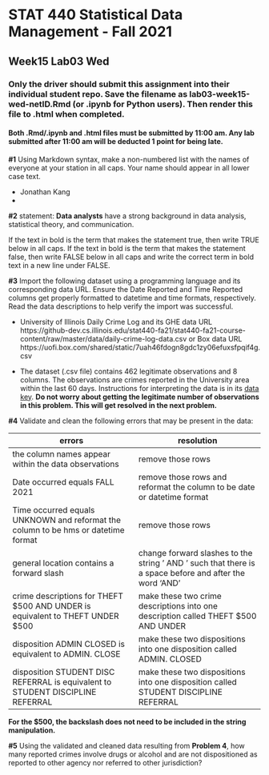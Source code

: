 # STAT 440 Statistical Data Management - Fall 2021
## Week15 Lab03 Wed
### Only the driver should submit this assignment into their individual student repo. Save the filename as lab03-week15-wed-netID.Rmd (or .ipynb for Python users). Then render this file to .html when completed. 
#### Both .Rmd/.ipynb and .html files must be submitted by 11:00 am. Any lab submitted after 11:00 am will be deducted 1 point for being late.

**#1** Using Markdown syntax, make a non-numbered list with the names of everyone at your station in all caps. Your name should appear in all lower case text.

-  Jonathan Kang  
-  

**#2** statement: **Data analysts** have a strong background in data analysis, statistical theory, and communication.

If the text in bold is the term that makes the statement true, then write TRUE below in all caps. If the text in bold is the term that makes the statement false, then write FALSE below in all caps and write the correct term in bold text in a new line under FALSE.

**#3** Import the following dataset using a programming language and its corresponding data URL. Ensure the Date Reported and Time Reported columns get properly formatted to datetime and time formats, respectively. Read the data descriptions to help verify the import was successful.

- University of Illinois Daily Crime Log and its GHE data URL https://github-dev.cs.illinois.edu/stat440-fa21/stat440-fa21-course-content/raw/master/data/daily-crime-log-data.csv or Box data URL https://uofi.box.com/shared/static/7uah46fdogn8gdc1zy06efuxsfpqif4g.csv

- The dataset (.csv file) contains 462 legitimate observations and 8 columns. The observations are crimes reported in the University area within the last 60 days. Instructions for interpreting the data is in its [data key](https://police.illinois.edu/wp-content/uploads/2016/02/Crime-Log-Instructions.pdf). **Do not worry about getting the legitimate number of observations in this problem. This will get resolved in the next problem.**

**#4** Validate and clean the following errors that may be present in the data:

errors | resolution |
---|---|
the column names appear within the data observations | remove those rows |
Date occurred equals FALL 2021 | remove those rows and reformat the column to be date or datetime format |
Time occurred equals UNKNOWN and reformat the column to be hms or datetime format | remove those rows |
general location contains a forward slash | change forward slashes to the string ' AND ' such that there is a space before and after the word 'AND'
crime descriptions for THEFT \$500 AND UNDER is equivalent to THEFT UNDER \$500 | make these two crime descriptions into one description called THEFT \$500 AND UNDER |
disposition ADMIN CLOSED is equivalent to ADMIN. CLOSE | make these two dispositions into one disposition called ADMIN. CLOSED |
disposition STUDENT DISC REFERRAL is equivalent to STUDENT DISCIPLINE REFERRAL | make these two dispositions into one disposition called STUDENT DISCIPLINE REFERRAL |

**For the \$500, the backslash does not need to be included in the string manipulation.**

**#5** Using the validated and cleaned data resulting from **Problem 4**, how many reported crimes involve drugs or alcohol and are not dispositioned as reported to other agency nor referred to other jurisdiction?

